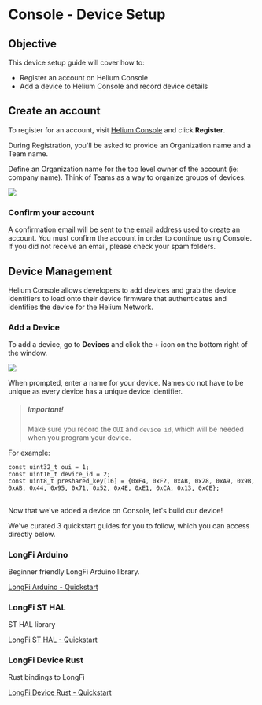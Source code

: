 
# Console - Device Setup

## Objective

This device setup guide will cover how to: 

* Register an account on Helium Console 
* Add a device to Helium Console and record device details 

## Create an account

To register for an account, visit <a href="https://console.helium.com" target="_blank">Helium Console</a> and click **Register**.

During Registration, you'll be asked to provide an Organization name and a Team name.

Define an Organization name for the top level owner of the account (ie: company name). Think of Teams as a way to organize groups of devices.

<img src={register} />

### Confirm your account
A confirmation email will be sent to the email address used to create an account. You must confirm the account in order to continue using Console. If you did not receive an email, please check your spam folders.

## Device Management

Helium Console allows developers to add devices and grab the device identifiers to load onto their device firmware that authenticates and identifies the device for the Helium Network.

### Add a Device

To add a device, go to **Devices** and click the **+** icon on the bottom right of the window.

<img src={create_device} />

When prompted, enter a name for your device. Names do not have to be unique as every device has a unique device identifier.

> ##### Important!  
> Make sure you record the `OUI` and `device id`, which will be needed when you program your device. 

For example: 

```
const uint32_t oui = 1;
const uint16_t device_id = 2;
const uint8_t preshared_key[16] = {0xF4, 0xF2, 0xAB, 0x28, 0xA9, 0x9B, 0xAB, 0x44, 0x95, 0x71, 0x52, 0x4E, 0xE1, 0xCA, 0x13, 0xCE};
```

##

Now that we've added a device on Console, let's build our device! 

We've curated 3 quickstart guides for you to follow, which you can access directly below.  

### LongFi Arduino
Beginner friendly LongFi Arduino library.  

[LongFi Arduino - Quickstart](/device/arduino-quickstart)

### LongFi ST HAL
ST HAL library 

[LongFi ST HAL - Quickstart](/device/st-hal-quickstart)

### LongFi Device Rust
Rust bindings to LongFi 

[LongFi Device Rust - Quickstart](/device/rust-quickstart)






